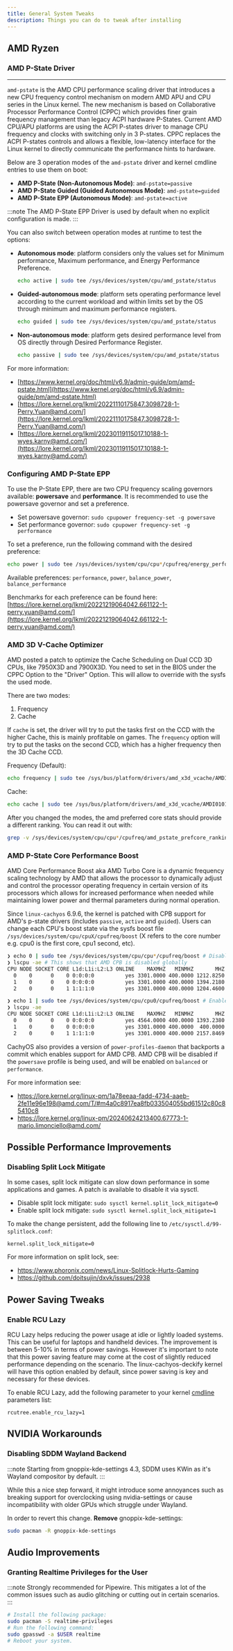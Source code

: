 ```yaml
---
title: General System Tweaks
description: Things you can do to tweak after installing
---
```



## AMD Ryzen

### AMD P-State Driver
---------------------------

`amd-pstate` is the AMD CPU performance scaling driver that introduces a new CPU frequency control mechanism on modern AMD APU and CPU series in the Linux kernel. The new mechanism is based on Collaborative Processor Performance Control (CPPC) which provides finer grain frequency management than legacy ACPI hardware P-States. Current AMD CPU/APU platforms are using the ACPI P-states driver to manage CPU frequency and clocks with switching only in 3 P-states. CPPC replaces the ACPI P-states controls and allows a flexible, low-latency interface for the Linux kernel to directly communicate the performance hints to hardware.

Below are 3 operation modes of the `amd-pstate` driver and kernel cmdline entries to use them on boot:

- **AMD P-State (Non-Autonomous Mode)**: `amd-pstate=passive`
- **AMD P-State Guided (Guided Autonomous Mode)**: `amd-pstate=guided`
- **AMD P-State EPP (Autonomous Mode)**: `amd-pstate=active`

:::note
The AMD P-State EPP Driver is used by default when no explicit configuration is made.
:::

You can also switch between operation modes at runtime to test the options:

- **Autonomous mode**: platform considers only the values set for Minimum performance, Maximum performance, and Energy Performance Preference.
   ```sh
   echo active | sudo tee /sys/devices/system/cpu/amd_pstate/status
   ```

- **Guided-autonomous mode**: platform sets operating performance level according to the current workload and within limits set by the OS through minimum and maximum performance registers.
   ```sh
   echo guided | sudo tee /sys/devices/system/cpu/amd_pstate/status
   ```

- **Non-autonomous mode**: platform gets desired performance level from OS directly through Desired Performance Register.
   ```sh
   echo passive | sudo tee /sys/devices/system/cpu/amd_pstate/status
   ```

For more information:

*   [https://www.kernel.org/doc/html/v6.9/admin-guide/pm/amd-pstate.html](https://www.kernel.org/doc/html/v6.9/admin-guide/pm/amd-pstate.html)
*   [https://lore.kernel.org/lkml/20221110175847.3098728-1-Perry.Yuan@amd.com/](https://lore.kernel.org/lkml/20221110175847.3098728-1-Perry.Yuan@amd.com/)
*   [https://lore.kernel.org/lkml/20230119115017.10188-1-wyes.karny@amd.com/](https://lore.kernel.org/lkml/20230119115017.10188-1-wyes.karny@amd.com/)

### Configuring AMD P-State EPP


To use the P-State EPP, there are two CPU frequency scaling governors available: **powersave** and **performance**. It is recommended to use the powersave governor and set a preference.

*   Set powersave governor: `sudo cpupower frequency-set -g powersave`
*   Set performance governor: `sudo cpupower frequency-set -g performance`

To set a preference, run the following command with the desired preference:

```sh
echo power | sudo tee /sys/devices/system/cpu/cpu*/cpufreq/energy_performance_preference
```

Available preferences: `performance`, `power`, `balance_power`, `balance_performance`

Benchmarks for each preference can be found here:
[https://lore.kernel.org/lkml/20221219064042.661122-1-perry.yuan@amd.com/](https://lore.kernel.org/lkml/20221219064042.661122-1-perry.yuan@amd.com/)

### AMD 3D V-Cache Optimizer

AMD posted a patch to optimize the Cache Scheduling on Dual CCD 3D CPUs, like 7950X3D and 7900X3D.
You need to set in the BIOS under the CPPC Option to the "Driver" Option. This will allow to override with the sysfs the used mode.

There are two modes:
1. Frequency
2. Cache

If `cache` is set, the driver will try to put the tasks first on the CCD with the higher Cache, this is mainly profitable on games.
The `frequency` option will try to put the tasks on the second CCD, which has a higher frequency then the 3D Cache CCD.

Frequency (Default):
```sh
echo frequency | sudo tee /sys/bus/platform/drivers/amd_x3d_vcache/AMDI0101:00/amd_x3d_mode
```

Cache:
```sh
echo cache | sudo tee /sys/bus/platform/drivers/amd_x3d_vcache/AMDI0101:00/amd_x3d_mode
```

After you changed the modes, the amd preferred core stats should provide a different ranking. You can read it out with:
```sh
grep -v /sys/devices/system/cpu/cpu*/cpufreq/amd_pstate_prefcore_ranking
```

### AMD P-State Core Performance Boost

AMD Core Performance Boost aka AMD Turbo Core is a dynamic frequency scaling technology by AMD that allows the
processor to dynamically adjust and control the processor operating frequency in certain version of its processors
which allows for increased performance when needed while maintaining lower power and thermal parameters during normal operation.

Since `linux-cachyos` 6.9.6, the kernel is patched with CPB support for AMD's p-state drivers (includes `passive`, `active` and `guided`).
Users can change each CPU's boost state via the sysfs boost file `/sys/devices/system/cpu/cpuX/cpufreq/boost`
(X refers to the core number e.g. cpu0 is the first core, cpu1 second, etc).

```sh
❯ echo 0 | sudo tee /sys/devices/system/cpu/cpu*/cpufreq/boost # Disable boost for all cores
❯ lscpu -ae # This shows that AMD CPB is disabled globally
CPU NODE SOCKET CORE L1d:L1i:L2:L3 ONLINE    MAXMHZ   MINMHZ       MHZ
  0    0      0    0 0:0:0:0          yes 3301.0000 400.0000 1212.8250
  1    0      0    0 0:0:0:0          yes 3301.0000 400.0000 1394.2180
  2    0      0    1 1:1:1:0          yes 3301.0000 400.0000 1204.4600

❯ echo 1 | sudo tee /sys/devices/system/cpu/cpu0/cpufreq/boost # Enables boost on cpu0
❯ lscpu -ae
CPU NODE SOCKET CORE L1d:L1i:L2:L3 ONLINE    MAXMHZ   MINMHZ       MHZ
  0    0      0    0 0:0:0:0          yes 4564.0000 400.0000 1393.2380
  1    0      0    0 0:0:0:0          yes 3301.0000 400.0000  400.0000
  2    0      0    1 1:1:1:0          yes 3301.0000 400.0000 2157.8469
```

CachyOS also provides a version of `power-profiles-daemon` that backports a commit which enables
support for AMD CPB. AMD CPB will be disabled if the `powersave` profile is being used, and will be enabled on `balanced` or `performance`.

For more information see:
- https://lore.kernel.org/linux-pm/1a78eeaa-fadd-4734-aaeb-2fe11e96e198@amd.com/T/#m4a0c8917ea8fb033504055bd61512c80c85410c8
- https://lore.kernel.org/linux-pm/20240624213400.67773-1-mario.limonciello@amd.com/

## Possible Performance Improvements

### Disabling Split Lock Mitigate

In some cases, split lock mitigate can slow down performance in some applications and games. A patch is available to disable it via sysctl.

*   Disable split lock mitigate: `sudo sysctl kernel.split_lock_mitigate=0`
*   Enable split lock mitigate: `sudo sysctl kernel.split_lock_mitigate=1`

To make the change persistent, add the following line to `/etc/sysctl.d/99-splitlock.conf`:

```text
kernel.split_lock_mitigate=0
```

For more information on split lock, see:

- https://www.phoronix.com/news/Linux-Splitlock-Hurts-Gaming
- https://github.com/doitsujin/dxvk/issues/2938

## Power Saving Tweaks

### Enable RCU Lazy

RCU Lazy helps reducing the power usage at idle or lightly loaded systems. This can be useful for laptops and handheld devices.
The improvement is between 5-10% in terms of power savings. However it's important to note that this power saving feature may come at the cost of slightly reduced performance depending on the scenario.
The linux-cachyos-deckify kernel will have this option enabled by default, since power saving is key and necessary for these devices.

To enable RCU Lazy, add the following parameter to your kernel [cmdline](/configuration/boot_manager_configuration/) parameters list:
```text
rcutree.enable_rcu_lazy=1
```

## NVIDIA Workarounds

### Disabling SDDM Wayland Backend

:::note
Starting from gnoppix-kde-settings 4.3, SDDM uses KWin as it's Wayland compositor by default.
:::

While this a nice step forward, it might introduce some annoyances such as breaking support for overclocking using nvidia-settings or cause incompatibility with older GPUs which struggle under Wayland.

In order to revert this change. **Remove** gnoppix-kde-settings:
```sh
sudo pacman -R gnoppix-kde-settings
```

## Audio Improvements

### Granting Realtime Privileges for the User

:::note
Strongly recommended for Pipewire. This mitigates a lot of the common issues such as audio glitching or cutting out in certain scenarios.
:::

```sh
# Install the following package:
sudo pacman -S realtime-privileges
# Run the following command:
sudo gpasswd -a $USER realtime
# Reboot your system.
```
